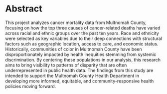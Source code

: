 # Abstract

This project analyzes cancer mortality data from Multnomah County, focusing on how the top three causes of cancer-related deaths have varied across racial and ethnic groups over the past ten years. Race and ethnicity were selected as key variables due to their deep connections with structural factors such as geographic location, access to care, and economic status. Historically, communities of color in Multnomah County have been disproportionately impacted by health inequities stemming from systemic discrimination. By centering these populations in our analysis, this research aims to bring visibility to patterns of disparity that are often underrepresented in public health data. The findings from this study are intended to support the Multnomah County Health Department in developing more informed, equitable, and community-responsive health policies moving forward.


